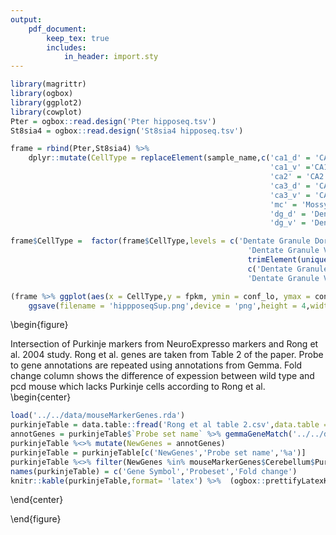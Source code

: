 ```yaml
---
output:
    pdf_document:
        keep_tex: true
        includes:
            in_header: import.sty
---
```

\setcounter{page}{43}

\begin{figure}
\begin{center}
  \captionsetup{labelformat=empty}
  \caption{\textbf{Figure S1:} Expression of dentate granule cell markers discovered in the study in Allen Brain Atlas mouse brain in situ hybridization database. The first gene is Prox1, a known marker of dentate granule cells. The intensity is color-coded to range from blue (low expression intensity), through green (medium intensity) to red (high intensity). All images except Ogn is taken from the sagittal view. Ogn is taken from the coronal view.}
  \includegraphics[height = 9in]{DentateGranule_singlePages/01.png}
  \label{fig:allenAllDentate}
\end{center}
\end{figure}

\begin{figure}
\begin{center}
  \includegraphics[height = 9in]{DentateGranule_singlePages/05.png}
\end{center}
\end{figure}

\begin{figure}
\begin{center}
  \includegraphics[height = 9in]{DentateGranule_singlePages/09.png}
\end{center}
\end{figure}


\begin{figure}
\begin{center}
  \includegraphics[height = 9in]{DentateGranule_singlePages/13.png}
\end{center}
\end{figure}

\begin{figure}
\begin{center}
  \includegraphics[height = 2.25in]{DentateGranule_singlePages/17.png}
\end{center}
\end{figure}

\newpage



\begin{figure}
\begin{center}
  \captionsetup{labelformat=empty}
  \caption{\textbf{Figure S2:} Expression of Purkinje markers discovered in the study in Allen Brain Atlas mouse brain in situ hybridization database. The first gene is Pcp2, a known marker of Purkinje cells. The intensity is color-coded to range from blue (low expression intensity), through green (medium intensity) to red (high intensity).} All images are taken from the sagittal view
  \includegraphics[height = 9in]{Purkinje_singlePages/01.png}
  \label{fig:allenAllPurkinje}
\end{center}
\end{figure}

\begin{figure}
\begin{center}
  \includegraphics[height = 9in]{Purkinje_singlePages/05.png}
\end{center}
\end{figure}

\begin{figure}
\begin{center}
  \includegraphics[height = 9in]{Purkinje_singlePages/09.png}
\end{center}
\end{figure}

\begin{figure}
\begin{center}
  \includegraphics[height = 9in]{Purkinje_singlePages/13.png}
\end{center}
\end{figure}

\begin{figure}
\begin{center}
  \includegraphics[height = 9in]{Purkinje_singlePages/17.png}
\end{center}
\end{figure}


\begin{figure}
\begin{center}
  \includegraphics[height = 9in]{Purkinje_singlePages/21.png}
\end{center}
\end{figure}


\begin{figure}
\begin{center}
  \includegraphics[height = 9in]{Purkinje_singlePages/25.png}
\end{center}
\end{figure}


\begin{figure}
\begin{center}
  \includegraphics[height = 9in]{Purkinje_singlePages/29.png}
\end{center}
\end{figure}


\begin{figure}
\begin{center}
  \includegraphics[height = 9in]{Purkinje_singlePages/33.png}
\end{center}
\end{figure}

\begin{figure}
\begin{center}
  \includegraphics[height = 9in]{Purkinje_singlePages/37.png}
\end{center}
\end{figure}

\begin{figure}
\begin{center}
  \includegraphics[height = 5in]{Purkinje_singlePages/41.png}
\end{center}
\end{figure}

\begin{figure}

\textbf{Table S1:} Validation status of dentate granule cell markers.
\newline
\begin{center}
```r
suppressMessages(library(dplyr))
suppressMessages(library(ogbox))




granule = ogbox::read.design('DentateGranule.tsv')
knitr::kable(granule,format= 'latex') %>% (ogbox::prettifyLatexKable)
```
\end{center}

\end{figure}


\begin{figure}

\textbf{Table S2:} Validation status of Purkinje cell markers.
\newline
\begin{center}
```r
library(dplyr)
purkinjeTable = ogbox::read.design('Purkinje.tsv')
knitr::kable(purkinjeTable,format= 'latex')%>%  (ogbox::prettifyLatexKable)
```
\end{center}

\end{figure}


```r
library(magrittr)
library(ogbox)
library(ggplot2)
library(cowplot)
Pter = ogbox::read.design('Pter hipposeq.tsv')
St8sia4 = ogbox::read.design('St8sia4 hipposeq.tsv')

frame = rbind(Pter,St8sia4) %>% 
    dplyr::mutate(CellType = replaceElement(sample_name,c('ca1_d' = 'CA1 Dorsal',
                                                          'ca1_v' ='CA1 Ventral',
                                                          'ca2' = 'CA2',
                                                          'ca3_d' = 'CA3 Dorsal',
                                                          'ca3_v' = 'CA3 Ventral',
                                                          'mc' = 'Mossy cell',
                                                          'dg_d' = 'Dentate Granule Dorsal',
                                                          'dg_v' = 'Dentate Granule Ventral'))$newVector)

frame$CellType =  factor(frame$CellType,levels = c('Dentate Granule Dorsal',
                                                     'Dentate Granule Ventral',
                                                     trimElement(unique(frame$CellType),
                                                     c('Dentate Granule Dorsal',
                                                     'Dentate Granule Ventral'))))

(frame %>% ggplot(aes(x = CellType,y = fpkm, ymin = conf_lo, ymax = conf_hi)) + geom_errorbar() + geom_point() +  facet_wrap(~gene_short_name,scales = 'free') + xlab('') +theme(axis.text.x  =element_text(angle=90))) %>% 
    ggsave(filename = 'hippposeqSup.png',device = 'png',height = 4,width = 4)

```



\begin{figure}


\textbf{Table S3:} Intersection of Purkinje markers from NeuroExpresso markers and Rong et al. 2004 study. Rong et al. genes are taken from Table 2 of the paper. Probe to gene annotations are repeated using annotations from Gemma. Fold change column shows the difference of expession between wild type and pcd\textsuperscript{3J} mouse which lacks Purkinje cells according to Rong et al.
\newline
\begin{center}

```r
load('../../data/mouseMarkerGenes.rda')
purkinjeTable = data.table::fread('Rong et al table 2.csv',data.table = FALSE)
annotGenes = purkinjeTable$`Probe set name` %>% gemmaGeneMatch('../../data-raw/GemmaAnnots/GPL1261')
purkinjeTable %<>% mutate(NewGenes = annotGenes)
purkinjeTable = purkinjeTable[c('NewGenes','Probe set name','%a')]
purkinjeTable %<>% filter(NewGenes %in% mouseMarkerGenes$Cerebellum$Purkinje[mouseMarkerGenes$Cerebellum$Purkinje %in% annotGenes])
names(purkinjeTable) = c('Gene Symbol','Probeset','Fold change')
knitr::kable(purkinjeTable,format= 'latex') %>%  (ogbox::prettifyLatexKable)
```
\end{center}

\end{figure}

